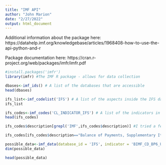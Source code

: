 ---
title: "IMF API"
author: "John Marion"
date: "2/27/2022"
output: html_document
---

Additional information about the package here: https://datahelp.imf.org/knowledgebase/articles/1968408-how-to-use-the-api-python-and-r

Package documentation here: https://cran.r-project.org/web/packages/imfr/imfr.pdf

```{r}
#install.packages('imfr')
library(imfr) #The IMF R package - allows for data collection
```

```{r}
dbases<-imf_ids() # A list of the databases that are accessible
head(dbases)
```

```{r}
ifs_list<-imf_codelist('IFS') # A list of the aspects inside the IFS database. The important one for us is the indicators
ifs_list
```


```{r}
ifs_codes<-imf_codes('CL_INDICATOR_IFS') # A list of the indicators in the IFS database and their codes. the CL_INDICATOR_IFS was taken from ifs_list
head(ifs_codes)
```
```{r}
ifs_codes$description[grepl('IMF',ifs_codes$description)] #I tried a few searches, trying to find a variable for the general total. The bottom one here seems like it might be what we're after.
```
```{r}
ifs_codes[ifs_codes$description=="Balance of Payments, Supplementary Items, Net Credit and Loans from the IMF (Excluding Reserve Position), US Dollars",]
```

```{r}
possible_data<-imf_data(database_id = 'IFS', indicator = 'BIMF_CD_BP6_USD')
dim(possible_data)
```

```{r}
head(possible_data)
```

